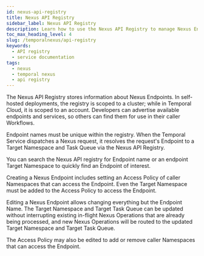 ```yaml
---
id: nexus-api-registry
title: Nexus API Registry
sidebar_label: Nexus API Registry
description: Learn how to use the Nexus API Registry to manage Nexus Endpoints. 
toc_max_heading_level: 4
slug: /temporalnexus/api-registry
keywords:
  - API registry
  - service documentation
tags:
  - nexus
  - temporal nexus
  - api registry 
---
```


The Nexus API Registry stores information about Nexus Endpoints. 
In self-hosted deployments, the registry is scoped to a cluster; while in Temporal Cloud, it is scoped to an account. 
Developers can advertise available endpoints and services, so others can find them for use in their caller Workflows.

Endpoint names must be unique within the registry. 
When the Temporal Service dispatches a Nexus request, it resolves the request's Endpoint to a Target Namespace and Task Queue via the Nexus API Registry.

You can search the Nexus API registry for Endpoint name or an endpoint Target Namespace to quickly find an Endpoint of interest.

Creating a Nexus Endpoint includes setting an Access Policy of caller Namespaces that can access the Endpoint. 
Even the Target Namespace must be added to the Access Policy to access the Endpoint. 

Editing a Nexus Endpoint allows changing everything but the Endpoint Name. The Target Namespace and Target Task Queue can be updated without interrupting existing in-flight Nexus Operations that are already being processed, and new Nexus Operations will be routed to the updated Target Namespace and Target Task Queue.

The Access Policy may also be edited to add or remove caller Namespaces that can access the Endpoint.